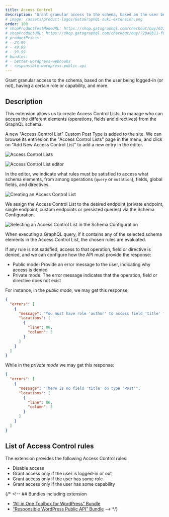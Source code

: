 ```yaml
---
title: Access Control
description: "Grant granular access to the schema, based on the user being logged-in (or not), having a certain role or capability, and more."
# image: /assets/product-logos/GatoGraphQL-suki-extension.png
order: 100
# shopProductTestModeURL: https://shop.gatographql.com/checkout/buy/63163f50-318a-4a43-9038-48bdf3a51eec
# shopProductURL: https://shop.gatographql.com/checkout/buy/720a8b11-f8f7-4629-883c-6a0454b27931
# productPrices:
# - 24.99
# - 49.99
# - 99.99
# bundles:
# - better-wordpress-webhooks
# - responsible-wordpress-public-api
---
```


Grant granular access to the schema, based on the user being logged-in (or not), having a certain role or capability, and more.

## Description

This extension allows us to create Access Control Lists, to manage who can access the different elements (operations, fields and directives) from the GraphQL schema.

A new "Access Control List" Custom Post Type is added to the site. We can browse its entries on the "Access Control Lists" page in the menu, and click on "Add New Access Control List" to add a new entry in the editor.

<div class="img-width-1024" markdown="1">

![Access Control Lists](/assets/extensions/upstream-pro/access-control-lists.png "Access Control Lists")

</div>

![Access Control List editor](/assets/extensions/upstream-pro/access-control-list.png "Access Control List editor")

In the editor, we indicate what rules must be satisfied to access what schema elements, from among operations (`query` or `mutation`), fields, global fields, and directives.

![Creating an Access Control List](/assets/extensions/upstream-pro/access-control.gif "Creating an Access Control List")

We assign the Access Control List to the desired endpoint (private endpoint, single endpoint, custom endpoints or persisted queries) via the Schema Configuration.

<div class="img-width-610" markdown="1">

![Selecting an Access Control List in the Schema Configuration](/assets/extensions/upstream-pro/schema-config-access-control-lists.png "Selecting an Access Control List in the Schema Configuration")

</div>

When executing a GraphQL query, if it contains any of the selected schema elements in the Access Control List, the chosen rules are evaluated.

If any rule is not satisfied, access to that operation, field or directive is denied, and we can configure how the API must provide the response:

- Public mode: Provide an error message to the user, indicating why access is denied
- Private mode: The error message indicates that the operation, field or directive does not exist

For instance, in the _public mode_, we may get this response:

```json
{
  "errors": [
    {
      "message": "You must have role 'author' to access field 'title' for type 'Post'",
      "locations": [
        {
          "line": 86,
          "column": 3
        }
      ]
    }
  ]
}
```

While in the _private mode_ we may get this response:

```json
{
  "errors": [
    {
      "message": "There is no field 'title' on type 'Post'",
      "locations": [
        {
          "line": 86,
          "column": 3
        }
      ]
    }
  ]
}
```

## List of Access Control rules

The extension provides the following Access Control rules:

- Disable access
- Grant access only if the user is logged-in or out
- Grant access only if the user has some role
- Grant access only if the user has some capability

{/* <!-- ## Bundles including extension

- [“All in One Toolbox for WordPress” Bundle](../../bundles/all-in-one-toolbox-for-wordpress)
- [“Responsible WordPress Public API” Bundle](../../bundles/responsible-wordpress-public-api) --> */}
